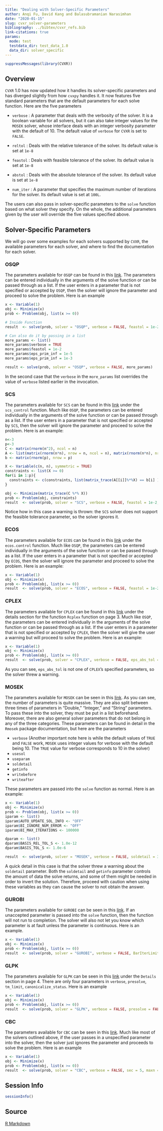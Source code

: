 ```yaml
---
title: "Dealing with Solver-Specific Parameters"
author: Anqi Fu, David Kang and Balasubramanian Narasimhan
date: "2020-01-15"
slug: cvxr_solver-parameters
bibliography: ../bibtex/cvxr_refs.bib
link-citations: true
params:
  mode: test
  testdata_dir: test_data_1.0
  data_dir: solver_specific
---
```


```r
suppressMessages(library(CVXR))
```

## Overview

`CVXR` 1.0 has now updated how it handles its solver-specific
parameters and has diverged slightly from how `cvxpy` handles it. It
now features five standard parameters that are the default parameters
for each solve function. Here are the five parameters

* `verbose` : A parameter that deals with the verbosity of the
  solver. It is a boolean variable for all solvers, but it can also
  take integer values for the `MOSEK` solver, whose interface deals
  with an integer verbosity parameter with the default of 10. The
  default value of `verbose` for `CVXR` is set to `FALSE`.

* `reltol` : Deals with the relative tolerance of the solver. Its
  default value is set at `1e-8`

* `feastol` : Deals with feasible tolerance of the solver. Its default
  value is set at `1e-8`

* `abstol` : Deals with the absolute tolerance of the solver. Its
  default value is set at `1e-8`

* `num_iter` : A parameter that specifies the maximum number of
  iterations for the solver. Its default value is set at `100L`.

The users can also pass in solver-specific parameters to the `solve`
function based on what solver they specify. On the whole, the
additional parameters given by the user will override the five values
specified above.

## Solver-Specific Parameters

We will go over some examples for each solvers supported by `CVXR`,
the available parameters for each solver, and where to find the
documentation for each solver.

### OSQP

The parameters available for `OSQP` can be found in this
[link](https://osqp.org/docs/interfaces/solver_settings.html). The
parameters can be entered individually in the arguments of the solve
function or can be passed through as a list. If the user enters in a
parameter that is not specified or accepted by `OSQP`, then the solver
will ignore the parameter and proceed to solve the problem. Here is an
example

```r
x <- Variable(1)
obj <- Minimize(x)
prob <- Problem(obj, list(x >= 0))

# Inside Function
result  <- solve(prob, solver = "OSQP", verbose = FALSE, feastol = 1e-2, eps_prim_inf = 1e-5)

# Can also do it by passing in a list
more_params <- list()
more_params$verbose = TRUE
more_params$feastol = 1e-2
more_params$eps_prim_inf = 1e-5
more_params$eps_prim_inf = 1e-3

result <- solve(prob, solver = "OSQP", verbose = FALSE, more_params)
```

In the second case that the `verbose` in the `more_params` list overrides
the value of `verbose` listed earlier in the invocation.

### SCS

The parameters available for `SCS` can be found in this
[link](https://cran.r-project.org/web/packages/scs/scs.pdf) under the
`scs_control` function. Much like `OSQP`, the parameters can be
entered individually in the arguments of the solve function or can be
passed through as a list. If the user enters in a parameter that is
not specified or accepted by `SCS`, then the solver will ignore the
parameter and proceed to solve the problem. Here is an example:

```r
n<-3
p<-3
C <- matrix(rnorm(n^2), ncol = n)
A <- list(matrix(rnorm(n*n), nrow = n, ncol = n), matrix(rnorm(n*n), nrow = n, ncol = n), matrix(rnorm(n*n), nrow = n, ncol = n))
b <- matrix(rnorm(p), nrow = p)

X <- Variable(c(n, n), symmetric = TRUE)
constraints <- list(X >= 0)
for(i in 1:p){
  constraints <- c(constraints, list(matrix_trace(A[[i]]%*%X) == b[i] ))
}

obj <- Minimize(matrix_trace(C %*% X))
prob <- Problem(obj, constraints)
result  <- solve(prob, solver = "SCS", verbose = FALSE, feastol = 1e-2, cg_rate = 1.5, scale = 2)
```

Notice how in this case a warning is thrown: the `SCS` solver does not
support the feasible tolerance parameter, so the solver ignores it.

### ECOS

The parameters available for `ECOS` can be found in this
[link](https://cran.r-project.org/web/packages/ECOSolveR/ECOSolveR.pdf)
under the `ecos.control` function. Much like `OSQP`, the parameters
can be entered individually in the arguments of the solve function or
can be passed through as a list. If the user enters in a parameter
that is not specified or accepted by `ECOS`, then the solver will
ignore the parameter and proceed to solve the problem. Here is an
example:

```r
x <- Variable(1)
obj <- Minimize(x)
prob <- Problem(obj, list(x >= 0))
result  <- solve(prob, solver = "ECOS", verbose = FALSE, feastol = 1e-2, reltol_inacc = 1e-5)
```    

### CPLEX

The parameters available for `CPLEX` can be found in this
[link](https://cran.r-project.org/web/packages/Rcplex/Rcplex.pdf)
under the details section for the function `Rcplex` function on
page 3. Much like `OSQP`, the parameters can be entered individually
in the arguments of the solve function or can be passed through as a
list. If the user enters in a parameter that is not specified or
accepted by `CPLEX`, then the solver will give the user a warning but
will proceed to solve the problem. Here is an example:

```r
x <- Variable(1)
obj <- Minimize(x)
prob <- Problem(obj, list(x >= 0))
result  <- solve(prob, solver = "CPLEX", verbose = FALSE, eps_abs_tol = 1e-2, epagap = 1e-5)
```

As you can see, `eps_abs_tol` is not one of `CPLEX`'s specified
parameters, so the solver threw a warning.

### MOSEK

The parameters available for `MOSEK` can be seen in this
[link](https://docs.mosek.com/9.1/rmosek/parameters.html#doc-all-parameter-list). As
you can see, the number of parameters is quite massive. They are also
split between three times of parameters in "Double," "Integer," and
"String" parameters. To pass these into the solver, they must be put
in a list beforehand. Moreover, there are also general solver
parameters that do not belong in any of the three categories. These
parameters can be found in detail in the `Rmosek` package
documentation, but here are the parameters

* `verbose` (Another important note here is while the default values of `TRUE` and `FALSE` work, `MOSEK` uses integer values for verbose with the default being 10. The `TRUE` value for verbose corresponds to 10 in the solver)
* `usesol`
* `useparam`
* `soldetail`
* `getinfo`
* `writebefore`
* `writeafter`

These parameters are passed into the `solve` function as normal. Here is an example:

```r
x <- Variable(1)
obj <- Minimize(x)
prob <- Problem(obj, list(x >= 0))
iparam <- list()
iparam$AUTO_UPDATE_SOL_INFO <- "OFF"
iparam$BI_IGNORE_NUM_ERROR <- "OFF"
iparam$BI_MAX_ITERATIONS <- 100000

dparam <- list()
dparam$BASIS_REL_TOL_S <- 1.0e-12
dparam$BASIS_TOL_S <- 1.0e-6

result  <- solve(prob, solver = "MOSEK", verbose = FALSE, soldetail = 3, dparam = dparam, iparam = iparam)
```

A quick detail in this case is that the solver threw a warning about
the `soldetail` parameter. Both the `soldetail` and `getinfo`
parameter controls the amount of data the solve returns, and some of
them might be needed in order to invert the solution. Therefore,
proceed with caution when using these variables as they can cause the
solver to not obtain the answer.

### GUROBI

The parameters available for `GUROBI` can be seen in this
[link](https://www.gurobi.com/documentation/6.5/refman/parameters.html#sec:Parameters). If
an unaccepted parameter is passed into the `solve` function, then the
function will not run to completion. The solver will also not let you
know which parameter is at fault unless the parameter is
continuous. Here is an example.

```r
x <- Variable(1)
obj <- Minimize(x)
prob <- Problem(obj, list(x >= 0))
result  <- solve(prob, solver = "GUROBI", verbose = FALSE, BarIterLimit = 20, Quad = 1)
```    
    
### GLPK

The parameters available for `GLPK` can be seen in this
[link](https://cran.r-project.org/web/packages/Rglpk/Rglpk.pdf) under
the `Details` section in page 4. There are only four parameters in
`verbose`, `presolve`, `tm_limit`, `canonicalize_status`. Here is an
example

```r
x <- Variable(1)
obj <- Minimize(x)
prob <- Problem(obj, list(x >= 0))
result  <- solve(prob, solver = "GLPK", verbose = FALSE, presolve = FALSE, tm_limit = 10, canonicalize_status = TRUE)
```    
    
### CBC

The parameters available for `CBC` can be seen in this
[link](https://projects.coin-or.org/CoinBinary/export/1059/OptimizationSuite/trunk/Installer/files/doc/cbcCommandLine.pdf). Much
like most of the solvers outlined above, if the user passes in a
unspecified parameter into the solver, then the solver just ignores
the parameter and proceeds to solve the problem. Here is an example

```r
x <- Variable(1)
obj <- Minimize(x)
prob <- Problem(obj, list(x >= 0))
result  <- solve(prob, solver = "CBC", verbose = FALSE, sec = 5, maxn = 10)
```
	
## Session Info

```r
sessionInfo()
```

## Source

[R Markdown](https://github.com/bnaras/cvxr_docs/blob/master/content/cvxr_examples/cvxr_parameters.Rmd)

